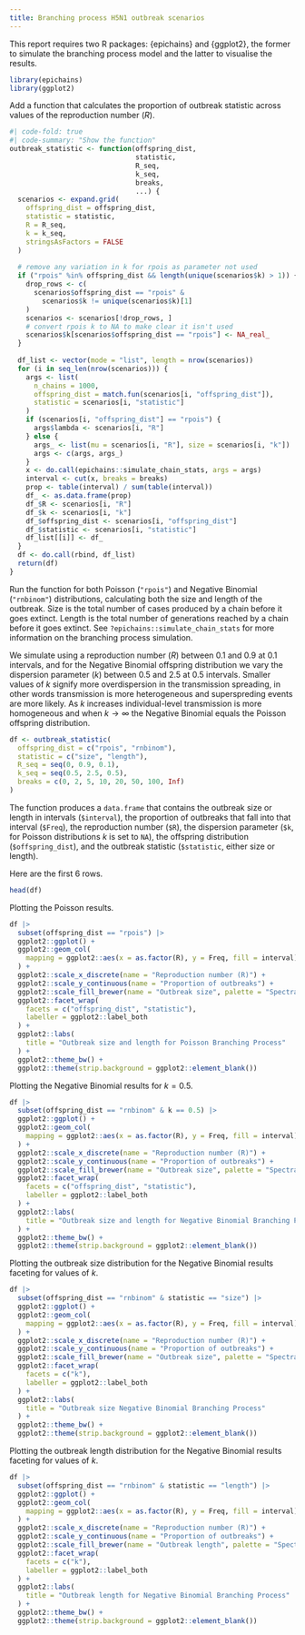 ```yaml
---
title: Branching process H5N1 outbreak scenarios
---
```


This report requires two R packages: {epichains} and {ggplot2}, the former to simulate the branching process model and the latter to visualise the results.

```r
library(epichains)
library(ggplot2)
```

Add a function that calculates the proportion of outbreak statistic across values of the reproduction number ($R$).

```r
#| code-fold: true
#| code-summary: "Show the function"
outbreak_statistic <- function(offspring_dist, 
                               statistic, 
                               R_seq, 
                               k_seq, 
                               breaks, 
                               ...) {
  scenarios <- expand.grid(
    offspring_dist = offspring_dist, 
    statistic = statistic, 
    R = R_seq, 
    k = k_seq, 
    stringsAsFactors = FALSE
  )
  
  # remove any variation in k for rpois as parameter not used
  if ("rpois" %in% offspring_dist && length(unique(scenarios$k) > 1)) {
    drop_rows <- c(
      scenarios$offspring_dist == "rpois" & 
        scenarios$k != unique(scenarios$k)[1]
    )
    scenarios <- scenarios[!drop_rows, ]
    # convert rpois k to NA to make clear it isn't used
    scenarios$k[scenarios$offspring_dist == "rpois"] <- NA_real_
  }
  
  df_list <- vector(mode = "list", length = nrow(scenarios))
  for (i in seq_len(nrow(scenarios))) {
    args <- list(
      n_chains = 1000, 
      offspring_dist = match.fun(scenarios[i, "offspring_dist"]), 
      statistic = scenarios[i, "statistic"]
    )
    if (scenarios[i, "offspring_dist"] == "rpois") {
      args$lambda <- scenarios[i, "R"]
    } else {
      args_ <- list(mu = scenarios[i, "R"], size = scenarios[i, "k"])
      args <- c(args, args_)
    }
    x <- do.call(epichains::simulate_chain_stats, args = args)
    interval <- cut(x, breaks = breaks)
    prop <- table(interval) / sum(table(interval))
    df_ <- as.data.frame(prop)
    df_$R <- scenarios[i, "R"]
    df_$k <- scenarios[i, "k"]
    df_$offspring_dist <- scenarios[i, "offspring_dist"]
    df_$statistic <- scenarios[i, "statistic"]
    df_list[[i]] <- df_
  }
  df <- do.call(rbind, df_list)
  return(df)
}
```

Run the function for both Poisson (`"rpois"`) and Negative Binomial (`"rnbinom"`) distributions, calculating both the size and length of the outbreak. Size is the total number of cases produced by a chain before it goes extinct. Length is the total number of generations reached by a chain before it goes extinct. See `?epichains::simulate_chain_stats` for more information on the branching process simulation.

We simulate using a reproduction number ($R$) between 0.1 and 0.9 at 0.1 intervals, and for the Negative Binomial offspring distribution we vary the dispersion parameter ($k$) between 0.5 and 2.5 at 0.5 intervals. Smaller values of $k$ signify more overdispersion in the transmission spreading, in other words transmission is more heterogeneous and superspreding events are more likely. As $k$ increases individual-level transmission is more homogeneous and when $k \rightarrow \infty$ the Negative Binomial equals the Poisson offspring distribution. 

```r
df <- outbreak_statistic(
  offspring_dist = c("rpois", "rnbinom"), 
  statistic = c("size", "length"), 
  R_seq = seq(0, 0.9, 0.1), 
  k_seq = seq(0.5, 2.5, 0.5), 
  breaks = c(0, 2, 5, 10, 20, 50, 100, Inf)
)
```

The function produces a `data.frame` that contains the outbreak size or length in intervals (`$interval`), the proportion of outbreaks that fall into that interval (`$Freq`), the reproduction number (`$R`), the dispersion parameter (`$k`, for Poisson distributions $k$ is set to `NA`), the offspring distribution (`$offspring_dist`), and the outbreak statistic (`$statistic`, either size or length). 

Here are the first 6 rows.

```r
head(df)
```

Plotting the Poisson results.

```r
df |> 
  subset(offspring_dist == "rpois") |>
  ggplot2::ggplot() +
  ggplot2::geom_col(
    mapping = ggplot2::aes(x = as.factor(R), y = Freq, fill = interval)
  ) +
  ggplot2::scale_x_discrete(name = "Reproduction number (R)") +
  ggplot2::scale_y_continuous(name = "Proportion of outbreaks") +
  ggplot2::scale_fill_brewer(name = "Outbreak size", palette = "Spectral") +
  ggplot2::facet_wrap(
    facets = c("offspring_dist", "statistic"), 
    labeller = ggplot2::label_both
  ) +
  ggplot2::labs(
    title = "Outbreak size and length for Poisson Branching Process"
  ) +
  ggplot2::theme_bw() + 
  ggplot2::theme(strip.background = ggplot2::element_blank())
```

Plotting the Negative Binomial results for $k = 0.5$.

```r
df |> 
  subset(offspring_dist == "rnbinom" & k == 0.5) |>
  ggplot2::ggplot() +
  ggplot2::geom_col(
    mapping = ggplot2::aes(x = as.factor(R), y = Freq, fill = interval)
  ) +
  ggplot2::scale_x_discrete(name = "Reproduction number (R)") +
  ggplot2::scale_y_continuous(name = "Proportion of outbreaks") +
  ggplot2::scale_fill_brewer(name = "Outbreak size", palette = "Spectral") +
  ggplot2::facet_wrap(
    facets = c("offspring_dist", "statistic"), 
    labeller = ggplot2::label_both
  ) +
  ggplot2::labs(
    title = "Outbreak size and length for Negative Binomial Branching Process"
  ) +
  ggplot2::theme_bw() + 
  ggplot2::theme(strip.background = ggplot2::element_blank())
```

Plotting the outbreak size distribution for the Negative Binomial results faceting for values of $k$.

```r
df |> 
  subset(offspring_dist == "rnbinom" & statistic == "size") |>
  ggplot2::ggplot() +
  ggplot2::geom_col(
    mapping = ggplot2::aes(x = as.factor(R), y = Freq, fill = interval)
  ) +
  ggplot2::scale_x_discrete(name = "Reproduction number (R)") +
  ggplot2::scale_y_continuous(name = "Proportion of outbreaks") +
  ggplot2::scale_fill_brewer(name = "Outbreak size", palette = "Spectral") +
  ggplot2::facet_wrap(
    facets = c("k"), 
    labeller = ggplot2::label_both
  ) +
  ggplot2::labs(
    title = "Outbreak size Negative Binomial Branching Process"
  ) +
  ggplot2::theme_bw() + 
  ggplot2::theme(strip.background = ggplot2::element_blank())
```

Plotting the outbreak length distribution for the Negative Binomial results faceting for values of $k$.

```r
df |> 
  subset(offspring_dist == "rnbinom" & statistic == "length") |>
  ggplot2::ggplot() +
  ggplot2::geom_col(
    mapping = ggplot2::aes(x = as.factor(R), y = Freq, fill = interval)
  ) +
  ggplot2::scale_x_discrete(name = "Reproduction number (R)") +
  ggplot2::scale_y_continuous(name = "Proportion of outbreaks") +
  ggplot2::scale_fill_brewer(name = "Outbreak length", palette = "Spectral") +
  ggplot2::facet_wrap(
    facets = c("k"), 
    labeller = ggplot2::label_both
  ) +
  ggplot2::labs(
    title = "Outbreak length for Negative Binomial Branching Process"
  ) +
  ggplot2::theme_bw() + 
  ggplot2::theme(strip.background = ggplot2::element_blank())
```